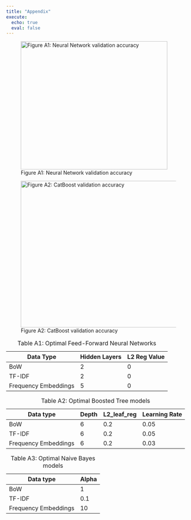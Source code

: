 ```yaml
---
title: "Appendix"
execute:
  echo: true
  eval: false
---
```


::: {layout-ncol=2}
![Figure A1: Neural Network validation accuracy](nn_res/nn_val_acc_copy.png){width=400px height=350px}

![Figure A2: CatBoost validation accuracy](catboost_info/cb_val_acc_copy.png){width=450px height=400px}
:::

| Data Type | Hidden Layers | L2 Reg Value |
|-----------|---------------|--------------|
| BoW       | 2             | 0            |
| TF-IDF    | 2             | 0            |
| Frequency Embeddings | 5 | 0            |
: Table A1: Optimal Feed-Forward Neural Networks


| Data type            | Depth | L2_leaf_reg | Learning Rate |
|----------------------|-------|------------|---------------|
| BoW                  | 6     | 0.2        | 0.05          |
| TF-IDF               | 6     | 0.2        | 0.05          |
| Frequency Embeddings | 6     | 0.2        | 0.03          |
: Table A2: Optimal Boosted Tree models

| Data type            | Alpha | 
|----------------------|-------|
| BoW                  | 1     |
| TF-IDF               | 0.1     | 
| Frequency Embeddings | 10     | 
: Table A3: Optimal Naive Bayes models

